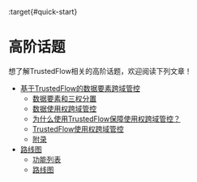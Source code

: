 :target{#quick-start}

# 高阶话题

想了解TrustedFlow相关的高阶话题，欢迎阅读下列文章！

<TableOfContents>


  - [基于TrustedFlow的数据要素跨域管控](cross_domain_controll_in_tee.mdx)
    - [数据要素和三权分置](cross_domain_controll_in_tee.mdx#id1)
    - [数据使用权跨域管控](cross_domain_controll_in_tee.mdx#id7)
    - [为什么使用TrustedFlow保障使用权跨域管控？](cross_domain_controll_in_tee.mdx#id8)
    - [TrustedFlow使用权跨域管控](cross_domain_controll_in_tee.mdx#id9)
    - [附录](cross_domain_controll_in_tee.mdx#id19)
  - [路线图](roadmap.mdx)
    - [功能列表](roadmap.mdx#id2)
    - [路线图](roadmap.mdx#id3)
</TableOfContents>
